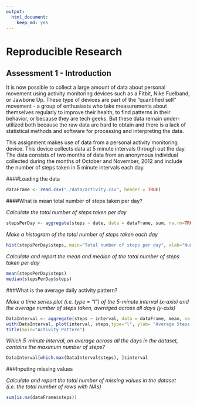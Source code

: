 ```yaml
---
output:
  html_document:
    keep_md: yes
---
```

Reproducible Research
=====================




Assessment 1 - Introduction
---------------------------


It is now possible to collect a large amount of data about personal movement using activity monitoring devices such as a Fitbit, Nike Fuelband, or Jawbone Up. These type of devices are part of the "quantified self" movement - a group of enthusiasts who take measurements about themselves regularly to improve their health, to find patterns in their behavior, or because they are tech geeks. But these data remain under-utilized both because the raw data are hard to obtain and there is a lack of statistical methods and software for processing and interpreting the data.

This assignment makes use of data from a personal activity monitoring device. This device collects data at 5 minute intervals through out the day. The data consists of two months of data from an anonymous individual collected during the months of October and November, 2012 and include the number of steps taken in 5 minute intervals each day.


####Loading the data

```r

dataFrame <- read.csv("./data/activity.csv", header = TRUE)

```



####What is mean total number of steps taken per day?


*Calculate the total number of steps taken per day*

```r

stepsPerDay <- aggregate(steps ~ date, data = dataFrame, sum, na.rm=TRUE)

```

*Make a histogram of the total number of steps taken each day*

```r

hist(stepsPerDay$steps, main="Total number of steps per day", xlab="Number of steps", ylab= "Frequency in minutes", plot=TRUE)

```

*Calculate and report the mean and median of the total number of steps taken per day*

```r
mean(stepsPerDay$steps)
median(stepsPerDay$steps)
```

###What is the average daily activity pattern?


*Make a time series plot (i.e. type = "l") of the 5-minute interval (x-axis) and the average number of steps taken, averaged across all days (y-axis)*
```r
DataInterval <- aggregate(steps ~ interval, data = dataFrame, mean, na.rm=TRUE)
with(DataInterval, plot(interval, steps,type="l", ylab= "Average Steps x Day", xlab="5 min Interval", col="blue"))
title(main="Activity Pattern")
```

*Which 5-minute interval, on average across all the days in the dataset, contains the maximum number of steps?*
```r
DataInterval[which.max(DataInterval$steps), ]$interval
```

###Inputing missing values

*Calculate and report the total number of missing values in the dataset (i.e. the total number of rows with NAs)*

```r
sum(is.na(dataFrame$steps))
```
